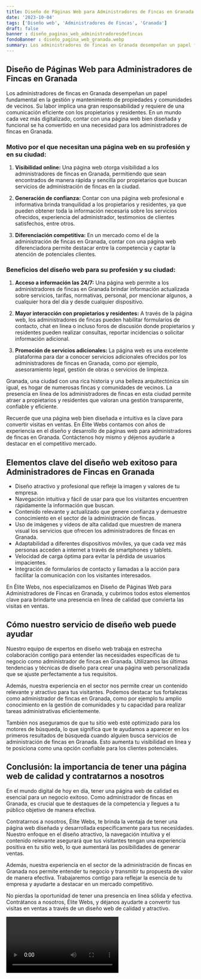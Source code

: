 ```yaml
---
title: Diseño de Páginas Web para Administradores de Fincas en Granada
date: '2023-10-04'
tags: ['Diseño web', 'Administradores de Fincas', 'Granada']
draft: false
banner : diseño_paginas_web_administradoresdefincas
fondoBanner : diseño_pagina_web_granada.webp
summary: Los administradores de fincas en Granada desempeñan un papel fundamental en la gestión y mantenimiento de propiedades y comunidades de vecinos. Su labor implica una gran responsabilidad y requiere de una comunicación eficiente con los propietarios y residentes. En un mundo cada vez más digitalizado, contar con una página web bien diseñada y funcional se ha convertido en una necesidad para los administradores de fincas en Granada.
---
```


## Diseño de Páginas Web para Administradores de Fincas en Granada

Los administradores de fincas en Granada desempeñan un papel fundamental en la gestión y mantenimiento de propiedades y comunidades de vecinos. Su labor implica una gran responsabilidad y requiere de una comunicación eficiente con los propietarios y residentes. En un mundo cada vez más digitalizado, contar con una página web bien diseñada y funcional se ha convertido en una necesidad para los administradores de fincas en Granada.

### Motivo por el que necesitan una página web en su profesión y en su ciudad:

1. **Visibilidad online:** Una página web otorga visibilidad a los administradores de fincas en Granada, permitiendo que sean encontrados de manera rápida y sencilla por propietarios que buscan servicios de administración de fincas en la ciudad.

2. **Generación de confianza:** Contar con una página web profesional e informativa brinda tranquilidad a los propietarios y residentes, ya que pueden obtener toda la información necesaria sobre los servicios ofrecidos, experiencia del administrador, testimonios de clientes satisfechos, entre otros.

3. **Diferenciación competitiva:** En un mercado como el de la administración de fincas en Granada, contar con una página web diferenciadora permite destacar entre la competencia y captar la atención de potenciales clientes.

### Beneficios del diseño web para su profesión y su ciudad:

1. **Acceso a información las 24/7:** Una página web permite a los administradores de fincas en Granada brindar información actualizada sobre servicios, tarifas, normativas, personal, por mencionar algunos, a cualquier hora del día y desde cualquier dispositivo.

2. **Mayor interacción con propietarios y residentes:** A través de la página web, los administradores de fincas pueden habilitar formularios de contacto, chat en línea o incluso foros de discusión donde propietarios y residentes pueden realizar consultas, reportar incidencias o solicitar información adicional.

3. **Promoción de servicios adicionales:** La página web es una excelente plataforma para dar a conocer servicios adicionales ofrecidos por los administradores de fincas en Granada, como por ejemplo, asesoramiento legal, gestión de obras o servicios de limpieza.

Granada, una ciudad con una rica historia y una belleza arquitectónica sin igual, es hogar de numerosas fincas y comunidades de vecinos. La presencia en línea de los administradores de fincas en esta ciudad permite atraer a propietarios y residentes que valoran una gestión transparente, confiable y eficiente.

Recuerde que una página web bien diseñada e intuitiva es la clave para convertir visitas en ventas. En Élite Webs contamos con años de experiencia en el diseño y desarrollo de páginas web para administradores de fincas en Granada. Contáctenos hoy mismo y déjenos ayudarle a destacar en el competitivo mercado.

<GifSeo />

<Cta />

## Elementos clave del diseño web exitoso para Administradores de Fincas en Granada

- Diseño atractivo y profesional que refleje la imagen y valores de tu empresa.
- Navegación intuitiva y fácil de usar para que los visitantes encuentren rápidamente la información que buscan.
- Contenido relevante y actualizado que genere confianza y demuestre conocimiento en el sector de la administración de fincas.
- Uso de imágenes y vídeos de alta calidad que muestren de manera visual los servicios que ofrecen los administradores de fincas en Granada.
- Adaptabilidad a diferentes dispositivos móviles, ya que cada vez más personas acceden a internet a través de smartphones y tablets.
- Velocidad de carga óptima para evitar la pérdida de usuarios impacientes.
- Integración de formularios de contacto y llamadas a la acción para facilitar la comunicación con los visitantes interesados.

En Élite Webs, nos especializamos en Diseño de Páginas Web para Administradores de Fincas en Granada, y cubrimos todos estos elementos clave para brindarte una presencia en línea de calidad que convierta las visitas en ventas.

## Cómo nuestro servicio de diseño web puede ayudar

Nuestro equipo de expertos en diseño web trabaja en estrecha colaboración contigo para entender las necesidades específicas de tu negocio como administrador de fincas en Granada. Utilizamos las últimas tendencias y técnicas de diseño para crear una página web personalizada que se ajuste perfectamente a tus requisitos.

Además, nuestra experiencia en el sector nos permite crear un contenido relevante y atractivo para tus visitantes. Podemos destacar tus fortalezas como administrador de fincas en Granada, como por ejemplo tu amplio conocimiento en la gestión de comunidades y tu capacidad para realizar tareas administrativas eficientemente.

También nos aseguramos de que tu sitio web esté optimizado para los motores de búsqueda, lo que significa que te ayudamos a aparecer en los primeros resultados de búsqueda cuando alguien busca servicios de administración de fincas en Granada. Esto aumenta tu visibilidad en línea y te posiciona como una opción confiable para los clientes potenciales.

## Conclusión: la importancia de tener una página web de calidad y contratarnos a nosotros

En el mundo digital de hoy en día, tener una página web de calidad es esencial para un negocio exitoso. Como administrador de fincas en Granada, es crucial que te destaques de la competencia y llegues a tu público objetivo de manera efectiva.

Contratarnos a nosotros, Élite Webs, te brinda la ventaja de tener una página web diseñada y desarrollada específicamente para tus necesidades. Nuestro enfoque en el diseño atractivo, la navegación intuitiva y el contenido relevante asegurará que tus visitantes tengan una experiencia positiva en tu sitio web, lo que aumentará las posibilidades de generar ventas.

Además, nuestra experiencia en el sector de la administración de fincas en Granada nos permite entender tu negocio y transmitir tu propuesta de valor de manera efectiva. Trabajaremos contigo para reflejar la esencia de tu empresa y ayudarte a destacar en un mercado competitivo.

No pierdas la oportunidad de tener una presencia en línea sólida y efectiva. Contrátanos a nosotros, Élite Webs, y déjanos ayudarte a convertir tus visitas en ventas a través de un diseño web de calidad y atractivo.

<Video />

<CtaBot job='Administradores de Fincas' city='Granada'/>

<Gmaps query='Granada+españa+maps' />